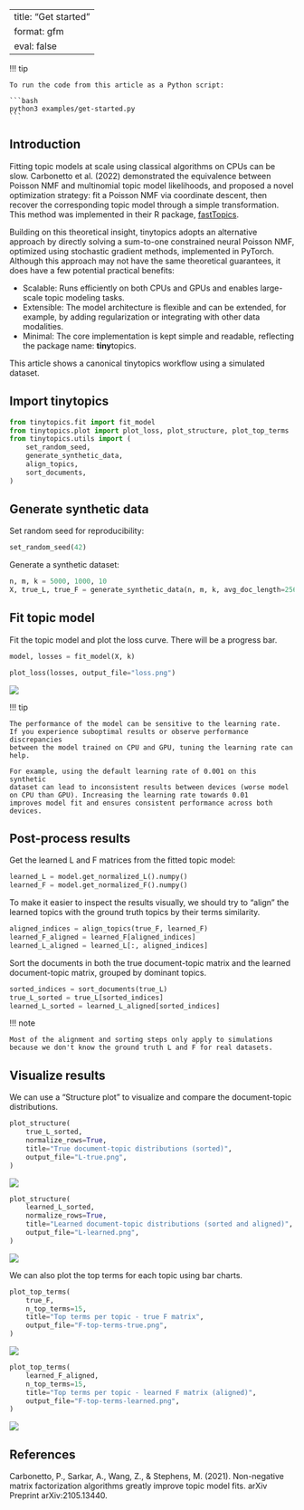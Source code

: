 <!-- `.md` and `.py` files are generated from the `.qmd` file. Please edit that file. -->

---
title: "Get started"
format: gfm
eval: false
---

!!! tip

    To run the code from this article as a Python script:

    ```bash
    python3 examples/get-started.py
    ```

## Introduction

Fitting topic models at scale using classical algorithms on CPUs can be slow.
Carbonetto et al. (2022) demonstrated the equivalence between Poisson NMF
and multinomial topic model likelihoods, and proposed a novel optimization
strategy: fit a Poisson NMF via coordinate descent, then recover the
corresponding topic model through a simple transformation.
This method was implemented in their R package,
[fastTopics](https://cran.r-project.org/package=fastTopics).

Building on this theoretical insight, tinytopics adopts an alternative
approach by directly solving a sum-to-one constrained neural Poisson NMF,
optimized using stochastic gradient methods, implemented in PyTorch.
Although this approach may not have the same theoretical guarantees,
it does have a few potential practical benefits:

- Scalable: Runs efficiently on both CPUs and GPUs and enables large-scale
  topic modeling tasks.
- Extensible: The model architecture is flexible and can be extended,
  for example, by adding regularization or integrating with other data modalities.
- Minimal: The core implementation is kept simple and readable, reflecting
  the package name: **tiny**topics.

This article shows a canonical tinytopics workflow using a simulated dataset.

## Import tinytopics

```python
from tinytopics.fit import fit_model
from tinytopics.plot import plot_loss, plot_structure, plot_top_terms
from tinytopics.utils import (
    set_random_seed,
    generate_synthetic_data,
    align_topics,
    sort_documents,
)
```

## Generate synthetic data

Set random seed for reproducibility:

```python
set_random_seed(42)
```

Generate a synthetic dataset:

```python
n, m, k = 5000, 1000, 10
X, true_L, true_F = generate_synthetic_data(n, m, k, avg_doc_length=256 * 256)
```

## Fit topic model

Fit the topic model and plot the loss curve. There will be a progress bar.

```python
model, losses = fit_model(X, k)

plot_loss(losses, output_file="loss.png")
```

![](images/loss.png)

!!! tip

    The performance of the model can be sensitive to the learning rate.
    If you experience suboptimal results or observe performance discrepancies
    between the model trained on CPU and GPU, tuning the learning rate can help.

    For example, using the default learning rate of 0.001 on this synthetic
    dataset can lead to inconsistent results between devices (worse model
    on CPU than GPU). Increasing the learning rate towards 0.01
    improves model fit and ensures consistent performance across both devices.

## Post-process results

Get the learned L and F matrices from the fitted topic model:

```python
learned_L = model.get_normalized_L().numpy()
learned_F = model.get_normalized_F().numpy()
```

To make it easier to inspect the results visually, we should try to "align"
the learned topics with the ground truth topics by their terms similarity.

```python
aligned_indices = align_topics(true_F, learned_F)
learned_F_aligned = learned_F[aligned_indices]
learned_L_aligned = learned_L[:, aligned_indices]
```

Sort the documents in both the true document-topic matrix and the learned
document-topic matrix, grouped by dominant topics.

```python
sorted_indices = sort_documents(true_L)
true_L_sorted = true_L[sorted_indices]
learned_L_sorted = learned_L_aligned[sorted_indices]
```

!!! note

    Most of the alignment and sorting steps only apply to simulations
    because we don't know the ground truth L and F for real datasets.

## Visualize results

We can use a "Structure plot" to visualize and compare the document-topic distributions.

```python
plot_structure(
    true_L_sorted,
    normalize_rows=True,
    title="True document-topic distributions (sorted)",
    output_file="L-true.png",
)
```

![](images/L-true.png)

```python
plot_structure(
    learned_L_sorted,
    normalize_rows=True,
    title="Learned document-topic distributions (sorted and aligned)",
    output_file="L-learned.png",
)
```

![](images/L-learned.png)

We can also plot the top terms for each topic using bar charts.

```python
plot_top_terms(
    true_F,
    n_top_terms=15,
    title="Top terms per topic - true F matrix",
    output_file="F-top-terms-true.png",
)
```

![](images/F-top-terms-true.png)

```python
plot_top_terms(
    learned_F_aligned,
    n_top_terms=15,
    title="Top terms per topic - learned F matrix (aligned)",
    output_file="F-top-terms-learned.png",
)
```

![](images/F-top-terms-learned.png)

## References

Carbonetto, P., Sarkar, A., Wang, Z., & Stephens, M. (2021).
Non-negative matrix factorization algorithms greatly improve topic model fits.
arXiv Preprint arXiv:2105.13440.
